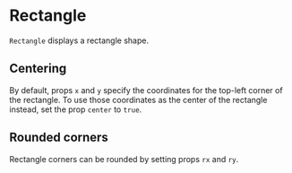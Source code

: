 
# Rectangle

<Meta of={RectangleStories} />

`Rectangle` displays a rectangle shape.

<ArgTypes of={RectangleStories} />

## Centering

By default, props `x` and `y` specify the coordinates for the top-left corner of the rectangle.
To use those coordinates as the center of the rectangle instead, set the prop `center` to `true`.

<Canvas of={RectangleStories.Centered} />

## Rounded corners

Rectangle corners can be rounded by setting props `rx` and `ry`.

<Canvas of={RectangleStories.RoundedCorners} />

